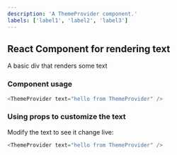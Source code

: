 ```yaml
---
description: 'A ThemeProvider component.'
labels: ['label1', 'label2', 'label3']
---
```



## React Component for rendering text

A basic div that renders some text

### Component usage
```js
<ThemeProvider text="hello from ThemeProvider" />
```

### Using props to customize the text

Modify the text to see it change live:
```js live
<ThemeProvider text="hello from ThemeProvider" />
```
